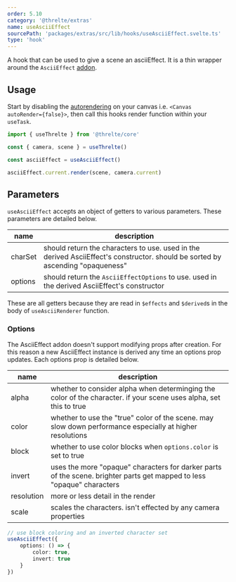 ```yaml
---
order: 5.10
category: '@threlte/extras'
name: useAsciiEffect
sourcePath: 'packages/extras/src/lib/hooks/useAsciiEffect.svelte.ts'
type: 'hook'
---
```


A hook that can be used to give a scene an asciiEffect. It is a thin wrapper around the `AsciiEffect` [addon](https://threejs.org/examples/?q=as#webgl_effects_ascii).

<Example path="extras/use-ascii-effect" />

## Usage

Start by disabling the [autorendering](/docs/reference/core/canvas#component-signature) on your canvas i.e. `<Canvas autoRender={false}>`, then call this hooks render function within your `useTask`.

```ts
import { useThrelte } from '@threlte/core'

const { camera, scene } = useThrelte()

const asciiEffect = useAsciiEffect()

asciiEffect.current.render(scene, camera.current)
```

## Parameters

`useAsciiEffect` accepts an object of getters to various parameters. These parameters are detailed below.

| name    | description                                                                                                                    |
| ------- | ------------------------------------------------------------------------------------------------------------------------------ |
| charSet | should return the characters to use. used in the derived AsciiEffect's constructor. should be sorted by ascending "opaqueness" |
| options | should return the `AsciiEffectOptions` to use. used in the derived AsciiEffect's constructor                                   |

These are all getters because they are read in `$effects` and `$derived`s in the body of `useAsciiRenderer` function.

### Options

The AsciiEffect addon doesn't support modifying props after creation. For this reason a new AsciiEffect instance is derived any time an options prop updates. Each options prop is detailed below.

| name       | description                                                                                                            |
| ---------- | ---------------------------------------------------------------------------------------------------------------------- |
| alpha      | whether to consider alpha when determinging the color of the character. if your scene uses alpha, set this to true     |
| color      | whether to use the "true" color of the scene. may slow down performance especially at higher resolutions               |
| block      | whether to use color blocks when `options.color` is set to true                                                        |
| invert     | uses the more "opaque" characters for darker parts of the scene. brighter parts get mapped to less "opaque" characters |
| resolution | more or less detail in the render                                                                                      |
| scale      | scales the characters. isn't effected by any camera properties                                                         |

```ts
// use block coloring and an inverted character set
useAsciiEffect({
	options: () => {
		color: true,
		invert: true
	}
})
```
